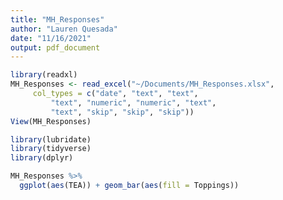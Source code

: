 ```yaml
---
title: "MH_Responses"
author: "Lauren Quesada"
date: "11/16/2021"
output: pdf_document
---
```


```r
library(readxl)
MH_Responses <- read_excel("~/Documents/MH_Responses.xlsx", 
     col_types = c("date", "text", "text", 
         "text", "numeric", "numeric", "text", 
         "text", "skip", "skip", "skip"))
View(MH_Responses)
```

```r
library(lubridate)
library(tidyverse)
library(dplyr)
```

```r
MH_Responses %>%
  ggplot(aes(TEA)) + geom_bar(aes(fill = Toppings))
```